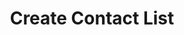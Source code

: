 ---
title: "Create Contact List"
sidebarTitle: "Create List"
description: "Create a new contact list for voice campaigns"
openapi: "POST /contacts/lists"
icon: "address-book"
---